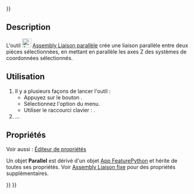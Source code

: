 <languages/>
{{UnfinishedDocu{{#translation:}}}}

{{Docnav/fr
|[[Assembly_CreateJointDistance/fr|Liaison distance]]
|[[Assembly_CreateJointPerpendicular/fr|Liaison perpendiculaire]]
|[[Assembly_Workbench/fr|Atelier Assembly]]
|IconL=Assembly_CreateJointDistance.svg
|IconR=Assembly_CreateJointPerpendicular.svg
|IconC=Workbench_Assembly.svg
}}

{{GuiCommand/fr
|Name=Assembly CreateJointParallel
|Name/fr=Assembly Liaison parallèle
|MenuLocation=Assemblage → Créer une liaison parallèle
|Workbenches=[[Assembly_Workbench/fr|Assembly]]
|Shortcut={{KEY|N}}
|Version=1.0
|SeeAlso=
}}

==Description==

L'outil [[Image:Assembly_CreateJointParallel.svg|24px]] [[Assembly_CreateJointParallel/fr|Assembly Liaison parallèle]] crée une liaison parallèle entre deux pièces sélectionnées, en mettant en parallèle les axes Z des systèmes de coordonnées sélectionnés.

<span id="Usage"></span>
==Utilisation==

<div class="mw-translate-fuzzy">
# Il y a plusieurs façons de lancer l'outil :
#* Appuyez sur le bouton {{Button|[[Image:Assembly_CreateJointParallel.svg|16px]] [[Assembly_CreateJointParallel/fr|Créer une liaison parallèle]]}}.
#* Sélectionnez l'option {{MenuCommand|Assemblage → [[Image:Assembly_CreateJointParallel.svg|16px]] Créer une liaison parallèle}} du menu.
#* Utiliser le raccourci clavier : {{KEY|N}}.
# ...
</div>

<span id="Properties"></span>
==Propriétés==

Voir aussi : [[Property_editor/fr|Éditeur de propriétés]]

Un objet '''Parallel''' est dérivé d'un objet [[App_FeaturePython/fr|App FeaturePython]] et hérite de toutes ses propriétés. Voir [[Assembly_CreateJointFixed/fr#Propriétés|Assembly Liaison fixe]] pour des propriétés supplémentaires.


{{Docnav/fr
|[[Assembly_CreateJointDistance/fr|Liaison distance]]
|[[Assembly_CreateJointPerpendicular/fr|Liaison perpendiculaire]]
|[[Assembly_Workbench/fr|Atelier Assembly]]
|IconL=Assembly_CreateJointDistance.svg
|IconR=Assembly_CreateJointPerpendicular.svg
|IconC=Workbench_Assembly.svg
}}

{{Assembly_Tools_navi{{#translation:}}}}
{{Userdocnavi{{#translation:}}}}